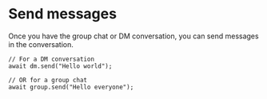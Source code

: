 
<AutoBreadcrumb />

# Send messages

Once you have the group chat or DM conversation, you can send messages in the conversation.

```tsx [Node]
// For a DM conversation
await dm.send("Hello world");

// OR for a group chat
await group.send("Hello everyone");
```
